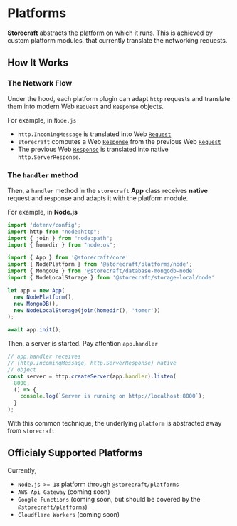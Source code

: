 # Platforms

**Storecraft** abstracts the platform on which it runs. This is achieved
by custom platform modules, that currently translate the networking requests.

## How It Works

### The Network Flow
Under the hood, each platform plugin can adapt `http` requests and
translate them into modern Web `Request` and `Response` objects.


For example, in `Node.js`
- `http.IncomingMessage` is translated into Web [`Request`](https://developer.mozilla.org/en-US/docs/Web/API/Request)
- `storecraft` computes a Web [`Response`](https://developer.mozilla.org/en-US/docs/Web/API/Response) from the previous Web [`Request`](https://developer.mozilla.org/en-US/docs/Web/API/Request)
- The previous Web [`Response`](https://developer.mozilla.org/en-US/docs/Web/API/Response) is translated into native `http.ServerResponse`.

### The `handler` method

Then, a `handler` method in the `storecraft` **App** class receives **native**
request and response and adapts it with the platform module.

For example, in **Node.js**
```js
import 'dotenv/config';
import http from "node:http";
import { join } from "node:path";
import { homedir } from "node:os";

import { App } from '@storecraft/core'
import { NodePlatform } from '@storecraft/platforms/node';
import { MongoDB } from '@storecraft/database-mongodb-node'
import { NodeLocalStorage } from '@storecraft/storage-local/node'

let app = new App(
  new NodePlatform(),
  new MongoDB(),
  new NodeLocalStorage(join(homedir(), 'tomer'))
);

await app.init();

```

Then, a server is started. Pay attention `app.handler`

```js
// app.handler receives 
// (http.IncomingMessage, http.ServerResponse) native
// object
const server = http.createServer(app.handler).listen(
  8000,
  () => {
    console.log(`Server is running on http://localhost:8000`);
  }
);
```

With this common technique, the underlying `platform` is abstracted away
from `storecraft`

## Officialy Supported Platforms

Currently,

- `Node.js >= 18` platform through `@storecraft/platforms`
- `AWS Api Gateway` (coming soon)
- `Google Functions` (coming soon, but should be covered by the `@storecraft/platforms`)
- `Cloudflare Workers` (coming soon)